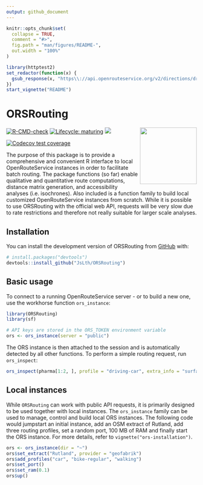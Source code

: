 ```yaml
---
output: github_document
---
```


```r
knitr::opts_chunk$set(
  collapse = TRUE,
  comment = "#>",
  fig.path = "man/figures/README-",
  out.width = "100%"
)
```

```r
library(httptest2)
set_redactor(function(x) {
  gsub_response(x, "https\\://api.openrouteservice.org/v2/directions/driving-car/", "api/")
})
start_vignette("README")
```

# ORSRouting

<img src="man/figures/orsrouting_sticker.png" width = "150" align="right" />

<!-- badges: start -->
[![R-CMD-check](https://github.com/JsLth/ORSRouting/actions/workflows/check-standard.yaml/badge.svg)](https://github.com/JsLth/ORSRouting/actions/workflows/check-standard.yaml)
[![Lifecycle: maturing](https://img.shields.io/badge/lifecycle-maturing-blue.svg)](https://lifecycle.r-lib.org/articles/stages.html#maturing)
[![](https://www.r-pkg.org/badges/version/ORSRouting)](https://cran.r-project.org/package=ORSRouting)

[![Codecov test coverage](https://codecov.io/gh/JsLth/ORSRouting/branch/master/graph/badge.svg)](https://app.codecov.io/gh/JsLth/ORSRouting?branch=master)
<!-- badges: end -->

The purpose of this package is to provide a comprehensive and convenient R interface to local OpenRouteService instances in order to facilitate batch routing. The package functions (so far) enable qualitative and quantitative route computations, distance matrix generation, and accessibility analyses (i.e. isochrones). Also included is a function family to build local customized OpenRouteService instances from scratch. While it is possible to use ORSRouting with the official web API, requests will be very slow due to rate restrictions and therefore not really suitable for larger scale analyses.

## Installation

You can install the development version of ORSRouting from [GitHub](https://github.com/) with:

``` r
# install.packages("devtools")
devtools::install_github("JsLth/ORSRouting")
```

## Basic usage

To connect to a running OpenRouteService server - or to build a new one, use the workhorse function `ors_instance`:

```r
library(ORSRouting)
library(sf)

# API keys are stored in the ORS_TOKEN environment variable
ors <- ors_instance(server = "public")
```

The ORS instance is then attached to the session and is automatically detected by all other functions. To perform a simple routing request, run `ors_inspect`:

```r
ors_inspect(pharma[1:2, ], profile = "driving-car", extra_info = "surface")
```


## Local instances

While `ORSRouting` can work with public API requests, it is primarily designed to be used together with local instances. The `ors_instance` family can be used to manage, control and build local ORS instances. The following code would jumpstart an initial instance, add an OSM extract of Rutland, add three routing profiles, set a random port, 100 MB of RAM and finally start the ORS instance. For more details, refer to `vignette("ors-installation")`.

```r
ors <- ors_instance(dir = "~")
ors$set_extract("Rutland", provider = "geofabrik")
ors$add_profiles("car", "bike-regular", "walking")
ors$set_port()
ors$set_ram(0.1)
ors$up()
```

